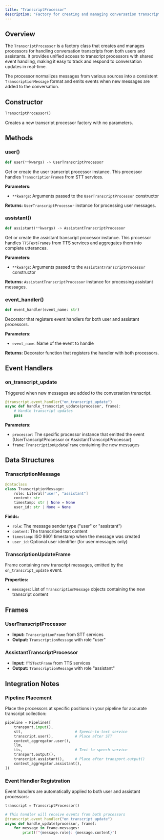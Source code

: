 ```yaml
---
title: "TranscriptProcessor"
description: "Factory for creating and managing conversation transcript processors with shared event handling"
---
```


## Overview

The `TranscriptProcessor` is a factory class that creates and manages processors for handling conversation transcripts from both users and assistants. It provides unified access to transcript processors with shared event handling, making it easy to track and respond to conversation updates in real-time.

The processor normalizes messages from various sources into a consistent `TranscriptionMessage` format and emits events when new messages are added to the conversation.

## Constructor

```python
TranscriptProcessor()
```

Creates a new transcript processor factory with no parameters.

## Methods

### user()

```python
def user(**kwargs) -> UserTranscriptProcessor
```

Get or create the user transcript processor instance. This processor handles `TranscriptionFrame`s from STT services.

**Parameters:**

- `**kwargs`: Arguments passed to the `UserTranscriptProcessor` constructor

**Returns:** `UserTranscriptProcessor` instance for processing user messages.

### assistant()

```python
def assistant(**kwargs) -> AssistantTranscriptProcessor
```

Get or create the assistant transcript processor instance. This processor handles `TTSTextFrame`s from TTS services and aggregates them into complete utterances.

**Parameters:**

- `**kwargs`: Arguments passed to the `AssistantTranscriptProcessor` constructor

**Returns:** `AssistantTranscriptProcessor` instance for processing assistant messages.

### event_handler()

```python
def event_handler(event_name: str)
```

Decorator that registers event handlers for both user and assistant processors.

**Parameters:**

- `event_name`: Name of the event to handle

**Returns:** Decorator function that registers the handler with both processors.

## Event Handlers

### on_transcript_update

Triggered when new messages are added to the conversation transcript.

```python
@transcript.event_handler("on_transcript_update")
async def handle_transcript_update(processor, frame):
    # Handle transcript updates
    pass
```

**Parameters:**

- `processor`: The specific processor instance that emitted the event (UserTranscriptProcessor or AssistantTranscriptProcessor)
- `frame`: `TranscriptionUpdateFrame` containing the new messages

## Data Structures

### TranscriptionMessage

```python
@dataclass
class TranscriptionMessage:
    role: Literal["user", "assistant"]
    content: str
    timestamp: str | None = None
    user_id: str | None = None
```

**Fields:**

- `role`: The message sender type ("user" or "assistant")
- `content`: The transcribed text content
- `timestamp`: ISO 8601 timestamp when the message was created
- `user_id`: Optional user identifier (for user messages only)

### TranscriptionUpdateFrame

Frame containing new transcript messages, emitted by the `on_transcript_update` event.

**Properties:**

- `messages`: List of `TranscriptionMessage` objects containing the new transcript content

## Frames

### UserTranscriptProcessor

- **Input:** `TranscriptionFrame` from STT services
- **Output:** `TranscriptionMessage` with role "user"

### AssistantTranscriptProcessor

- **Input:** `TTSTextFrame` from TTS services
- **Output:** `TranscriptionMessage` with role "assistant"

## Integration Notes

### Pipeline Placement

Place the processors at specific positions in your pipeline for accurate transcript collection:

```python
pipeline = Pipeline([
    transport.input(),
    stt,                        # Speech-to-text service
    transcript.user(),          # Place after STT
    context_aggregator.user(),
    llm,
    tts,                        # Text-to-speech service
    transport.output(),
    transcript.assistant(),     # Place after transport.output()
    context_aggregator.assistant(),
])
```

### Event Handler Registration

Event handlers are automatically applied to both user and assistant processors:

```python
transcript = TranscriptProcessor()

# This handler will receive events from both processors
@transcript.event_handler("on_transcript_update")
async def handle_update(processor, frame):
    for message in frame.messages:
        print(f"{message.role}: {message.content}")
```
